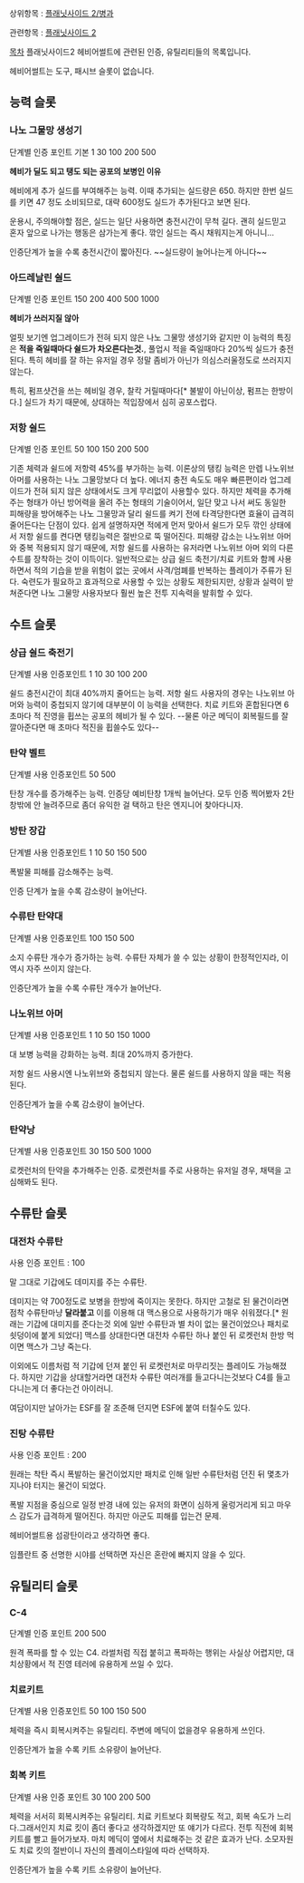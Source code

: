 상위항목 : [[플래닛사이드 2/병과]]

관련항목 : [[플래닛사이드 2]]

[[목차]]
플래닛사이드2 헤비어썰트에 관련된 인증, 유틸리티들의 목록입니다.

헤비어썰트는 도구, 패시브 슬롯이 없습니다.

== 능력 슬롯 ==
=== 나노 그물망 생성기 ===
단계별 인증 포인트
기본 1 30 100 200 500

'''헤비가 딜도 되고 탱도 되는 공포의 보병인 이유'''

헤비에게 추가 실드를 부여해주는 능력.
이때 추가되는 실드량은 650. 하지만 한번 실드를 키면 47 정도 소비되므로, 대략 600정도 실드가 추가된다고 보면 된다.

운용시, 주의해야할 점은, 실드는 일단 사용하면 충전시간이 무척 길다.
괜히 실드믿고 혼자 앞으로 나가는 행동은 삼가는게 좋다.
깎인 실드는 즉시 채워지는게 아니니...

인증단계가 높을 수록 충전시간이 짧아진다. ~~실드량이 늘어나는게 아니다~~

=== 아드레날린 쉴드 ===
단계별 인증 포인트	
150 200 400 500 1000

'''헤비가 쓰러지질 않아'''

얼핏 보기엔 업그레이드가 전혀 되지 않은 나노 그물망 생성기와 같지만 이 능력의 특징은 '''적을 죽일때마다 쉴드가 차오른다는것.''', 풀업시 적을 죽일때마다 20%씩 실드가 충전된다.
특히 헤비를 잘 하는 유저일 경우 정말 좀비가 아닌가 의심스러울정도로 쓰러지지 않는다.

특히, 펌프샷건을 쓰는 헤비일 경우, 찰칵 거릴때마다[* 불발이 아닌이상, 펌프는 한방이다.] 실드가 차기 때문에, 상대하는 적입장에서 심히 공포스럽다.

=== 저항 쉴드 ===
단계별 인증 포인트
50 100 150 200 500

기존 체력과 쉴드에 저항력 45%를 부가하는 능력. 이론상의 탱킹 능력은 만렙 나노위브 아머를 사용하는 나노 그물망보다 더 높다. 에너지 충전 속도도 매우 빠른편이라 업그레이드가 전혀 되지 않은 상태에서도 크게 무리없이 사용할수 있다.
하지만 체력을 추가해주는 형태가 아닌 방어력을 올려 주는 형태의 기술이어서, 일단 맞고 나서 써도 동일한 피해량을 방어해주는 나노 그물망과 달리 쉴드를 켜기 전에 타격당한다면 효율이 급격히 줄어든다는 단점이 있다. 쉽게 설명하자면 적에게 먼저 맞아서 쉴드가 모두 깎인 상태에서 저항 쉴드를 켠다면 탱킹능력은 절반으로 뚝 떨어진다.
피해량 감소는 나노위브 아머와 중복 적용되지 않기 때문에, 저항 쉴드를 사용하는 유저라면 나노위브 아머 외의 다른 수트를 장착하는 것이 이득이다.
일반적으로는 상급 쉴드 축전기/치료 키트와 함께 사용하면서 적의 기습을 받을 위험이 없는 곳에서 사격/엄폐를 반복하는 플레이가 주류가 된다. 숙련도가 필요하고 효과적으로 사용할 수 있는 상황도 제한되지만, 상황과 실력이 받쳐준다면 나노 그물망 사용자보다 훨씬 높은 전투 지속력을 발휘할 수 있다.
== 수트 슬롯 ==
=== 상급 쉴드 축전기 ===
단계별 사용 인증포인트
1 10 30 100 200

쉴드 충전시간이 최대 40%까지 줄어드는 능력.
저항 쉴드 사용자의 경우는 나노위브 아머와 능력이 중첩되지 않기에 대부분이 이 능력을 선택한다. 치료 키트와 혼합된다면 6초마다 적 진영을 휩쓰는 공포의 헤비가 될 수 있다. --물론 아군 메딕이 회복필드를 잘 깔아준다면 매 초마다 적진을 휩쓸수도 있다--

=== 탄약 벨트 ===
단계별 사용 인증포인트
50 500

탄창 개수를 증가해주는 능력. 인증당 예비탄창 1개씩 늘어난다.
모두 인증 찍어봤자 2탄창밖에 안 늘려주므로 좀더 유익한 걸 택하고 탄은 엔지니어 찾아다니자.

=== 방탄 장갑 ===
단계별 사용 인증포인트
1 10 50 150 500

폭발물 피해를 감소해주는 능력.

인증 단계가 높을 수록 감소량이 늘어난다.

=== 수류탄 탄약대 ===
단계별 사용 인증포인트
100 150 500

소지 수류탄 개수가 증가하는 능력.
수류탄 자체가 쓸 수 있는 상황이 한정적인지라,
이 역시 자주 쓰이지 않는다.

인증단계가 높을 수록 수류탄 개수가 늘어난다.

=== 나노위브 아머 ===
단계별 사용 인증포인트
1 10 50 150 1000

대 보병 능력을 강화하는 능력. 최대 20%까지 증가한다.

저항 쉴드 사용시엔 나노위브와 중첩되지 않는다. 물론 쉴드를 사용하지 않을 때는 적용된다.

인증단계가 높을 수록 감소량이 늘어난다.

=== 탄약낭 ===
단계별 사용 인증포인트
30 150 500 1000

로켓런처의 탄약을 추가해주는 인증.
로켓런처를 주로 사용하는 유저일 경우,
채택을 고심해봐도 된다.

== 수류탄 슬롯 ==
=== 대전차 수류탄 ===	
사용 인증 포인트 : 100

말 그대로 기갑에도 데미지를 주는 수류탄.

데미지는 약 700정도로 보병을 한방에 죽이지는 못한다. 하지만 고철로 된 물건이라면 점착 수류탄마냥 '''달라붙고''' 이를 이용해 대 맥스용으로 사용하기가 매우 쉬워졌다.[* 원래는 기갑에 대미지를 준다는것 외에 일반 수류탄과 별 차이 없는 물건이었으나 패치로 쇳덩이에 붙게 되었다] 맥스를 상대한다면 대전차 수류탄 하나 붙인 뒤 로켓런처 한방 먹이면 맥스가 그냥 죽는다.

이외에도 이름처럼 적 기갑에 던져 붙인 뒤 로켓런처로 마무리짓는 플레이도 가능해졌다. 하지만 기갑을 상대할거라면 대전차 수류탄 여러개를 들고다니는것보다 C4를 들고 다니는게 더 좋다는건 아이러니.

여담이지만 날아가는 ESF를 잘 조준해 던지면 ESF에 붙여 터칠수도 있다.

=== 진탕 수류탄 ===
사용 인증 포인트 : 200

원래는 착탄 즉시 폭발하는 물건이었지만 패치로 인해 일반 수류탄처럼 던진 뒤 몇초가 지나야 터지는 물건이 되었다.

폭발 지점을 중심으로 일정 반경 내에 있는 유저의 화면이 심하게 울렁거리게 되고 마우스 감도가 급격하게 떨어진다. 하지만 아군도 피해를 입는건 문제.

헤비어썰트용 섬광탄이라고 생각하면 좋다.

임플란트 중 선명한 시야를 선택하면 자신은 혼란에 빠지지 않을 수 있다.

== 유틸리티 슬롯 ==
=== C-4 ===
단계별 인증 포인트
200 500

원격 폭파를 할 수 있는 C4.
라썰처럼 직접 붙히고 폭파하는 행위는 사실상 어렵지만,
대치상황에서 적 진영 테러에 유용하게 쓰일 수 있다.

=== 치료키트 ===
단계별 사용 인증포인트
50 100 150 500

체력을 즉시 회복시켜주는 유틸리티.
주변에 메딕이 없을경우 유용하게 쓰인다.

인증단계가 높을 수록 키트 소유량이 늘어난다.

=== 회복 키트 ===
단계별 사용 인증 포인트
30 100 200 500

체력을 서서히 회복시켜주는 유틸리티.
치료 키트보다 회복량도 적고, 회복 속도가 느리다.그래서인지 치료 킷이 좀더 좋다고 생각하겠지만 또 얘기가 다르다. 전투 직전에 회복키트를 빨고 들어가보자. 마치 메딕이 옆에서 치료해주는 것 같은 효과가 난다. 소모자원도 치료 킷의 절반이니 자신의 플레이스타일에 따라 선택하자.

인증단계가 높을 수록 키트 소유량이 늘어난다.
